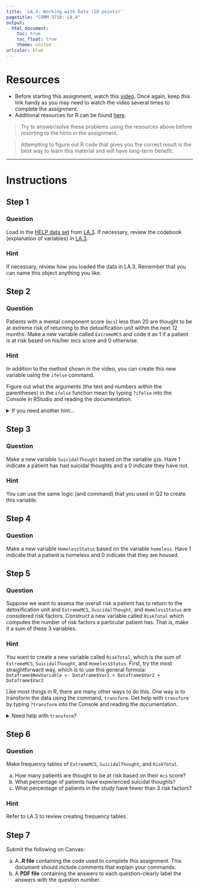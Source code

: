 ```yaml
---
title: 'LA.4: Working with Data (10 points)'
pagetitle: "COMM 3710: LA.4"
output:
  html_document:
    toc: true
    toc_float: true
    theme: united
urlcolor: blue
---
```


# Resources
- Before starting this assignment, watch this [video](https://youtu.be/b9Bh3K5bi0I). Once again, keep this link handy as you may need to watch the video several times to complete the assignment.
- Additional resources for R can be found [here](https://rpubs.com/yesun/652965).

> Try to answer/solve these problems using the resources above before resorting to the hints in the assignment. 

> Attempting to figure out R code that gives you the correct result is the best way to learn this material and will have long-term benefit.

---

# Instructions
## Step 1 {.tabset .tabset-fade .tabset-pills}
### Question
Load in the [HELP data set](https://utah.instructure.com/files/108105219/download?download_frd=1) from [LA.3](https://sarakyeo.github.io/COMM-3710/LA/LA.3.html). If necessary, review the codebook (explanation of variables) in [LA.3](https://sarakyeo.github.io/COMM-3710/LA/LA.3.html).

### Hint
If necessary, review how you loaded the data in LA.3. Remember that you can name this object anything you like.

## Step 2 {.tabset .tabset-fade .tabset-pills}
### Question
Patients with a mental component score (`mcs`) less than 20 are thought to be at extreme risk of returning to the detoxification unit within the next 12 months. Make a new variable called `ExtremeMCS` and code it as 1 if a patient is at risk based on his/her mcs score and 0 otherwise.

### Hint
In addition to the method shown in the video, you can create this new variable using the `ifelse` command.
   
Figure out what the arguments (the text and numbers within the parentheses) in the `ifelse` function mean by typing `?ifelse` into the Console in RStudio and reading the documentation.

<details>
<summary>If you need another hint...</summary>
Try...`helpdata$ExtremeMCS <- ifelse(helpdata$mcs < 20, 1, 0)`
</details>

## Step 3 {.tabset .tabset-fade .tabset-pills}
### Question
Make a new variable `SuicidalThought` based on the variable `g1b`. Have 1 indicate a patient has had suicidal thoughts and a 0 indicate they have not.

### Hint
You can use the same logic (and command) that you used in Q2 to create this variable.

## Step 4 {.tabset .tabset-fade .tabset-pills}
### Question
Make a new variable `HomelessStatus` based on the variable `homeless`. Have 1 indicate that a patient is homeless and 0 indicate that they are housed.

## Step 5 {.tabset .tabset-fade .tabset-pills}
### Question
Suppose we want to assess the overall risk a patient has to return to the detoxification unit and `ExtremeMCS`, `SuicidalThought`, and `HomelessStatus` are considered risk factors. Construct a new variable called `RiskTotal` which computes the number of risk factors a particular patient has. That is, make it a sum of these 3 variables.

### Hint
You want to create a new variable called `RiskTotal`, which is the sum of `ExtremeMCS`, `SuicidalThought`, and `HomelessStatus`. First, try the most straightforward way, which is to use this general formula:
   ```
   Dataframe$NewVariable <- Dataframe$Var1 + Dataframe$Var2 + Dataframe$Var3 
   ```

Like most things in R, there are many other ways to do this. One way is to transform the data using the command, `transform`. Get help with `transform` by typing `?transform` into the Console and reading the documentation.

<details>
<summary>Need help with `transform`?</summary>
Try... `helpdata <- transform(helpdata, RiskTotal = ExtremeMCS + SuicidalThought + HomelessStatus)`
</details>

## Step 6 {.tabset .tabset-fade .tabset-pills}
### Question
Make frequency tables of `ExtremeMCS`, `SuicidalThought`, and `RiskTotal`.

a. How many patients are thought to be at risk based on their `mcs` score?
b. What percentage of patients have experienced suicidal thoughts?
c. What percentage of patients in the study have fewer than 3 risk factors? 

### Hint
Refer to LA.3 to review creating frequency tables.

## Step 7 {.tabset .tabset-fade .tabset-pills}
Submit the following on Canvas:

a. A **.R file** containing the code used to complete this assignment. This document should include comments that explain your commands.
b. A **PDF file** containing the answers to each question--clearly label the answers with the question number.
